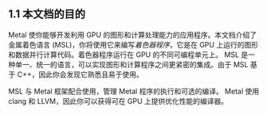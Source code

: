 ## 1.1 本文档的目的

Metal 使你能够开发利用 GPU 的图形和计算处理能力的应用程序。本文档介绍了金属着色语言 (MSL)，你将使用它来编写*着色器程序*，它是在 GPU 上运行的图形和数据并行计算代码。着色器程序运行在 GPU 的不同可编程单元上。 MSL 是一种单一、统一的语言，可以实现图形和计算程序之间更紧密的集成。由于 MSL 基于 C++，因此你会发现它熟悉且易于使用。

MSL 与 Metal 框架配合使用，管理 Metal 程序的执行和可选的编译。 Metal 使用 clang 和 LLVM，因此你可以获得可在 GPU 上提供优化性能的编译器。
